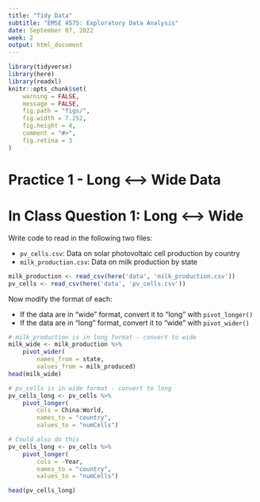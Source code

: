 ```yaml
---
title: "Tidy Data"
subtitle: "EMSE 4575: Exploratory Data Analysis"
date: September 07, 2022
week: 2
output: html_document
---
```


```r
library(tidyverse)
library(here)
library(readxl)
knitr::opts_chunk$set(
    warning = FALSE,
    message = FALSE,
    fig.path = "figs/",
    fig.width = 7.252,
    fig.height = 4,
    comment = "#>",
    fig.retina = 3
)
```

# Practice 1 - Long <--> Wide Data

# In Class Question 1: Long <--> Wide

Write code to read in the following two files:

- `pv_cells.csv`: Data on solar photovoltaic cell production by country
- `milk_production.csv`: Data on milk production by state

```r
milk_production <- read_csv(here('data', 'milk_production.csv'))
pv_cells <- read_csv(here('data', 'pv_cells.csv'))
```

Now modify the format of each:

- If the data are in "wide" format, convert it to "long" with `pivot_longer()`
- If the data are in "long" format, convert it to "wide" with `pivot_wider()`

```r
# milk_production is in long format - convert to wide
milk_wide <- milk_production %>%
    pivot_wider(
        names_from = state,
        values_from = milk_produced)
head(milk_wide)

# pv_cells is in wide format - convert to long
pv_cells_long <- pv_cells %>%
    pivot_longer(
        cols = China:World,
        names_to = "country",
        values_to = "numCells")

# Could also do this
pv_cells_long <- pv_cells %>%
    pivot_longer(
        cols = -Year,
        names_to = "country",
        values_to = "numCells")

head(pv_cells_long)
```
